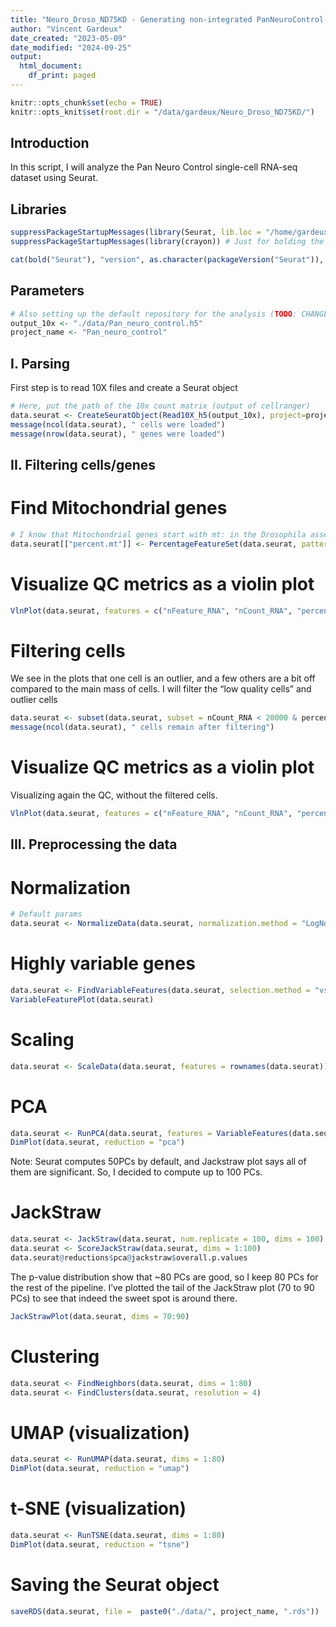 ```yaml
---
title: "Neuro_Droso_ND75KD - Generating non-integrated PanNeuroControl Seurat object"
author: "Vincent Gardeux"
date_created: "2023-05-09"
date_modified: "2024-09-25"
output:
  html_document:
    df_print: paged
---
```


```r
knitr::opts_chunk$set(echo = TRUE)
knitr::opts_knit$set(root.dir = "/data/gardeux/Neuro_Droso_ND75KD/")
```

## Introduction

In this script, I will analyze the Pan Neuro Control single-cell RNA-seq dataset using Seurat.

## Libraries

```r
suppressPackageStartupMessages(library(Seurat, lib.loc = "/home/gardeux/.R/lib/")) # Seurat v4.4.0, library for single-cell analysis
suppressPackageStartupMessages(library(crayon)) # Just for bolding the console output :D

cat(bold("Seurat"), "version", as.character(packageVersion("Seurat")), "\n")
```

## Parameters

```r
# Also setting up the default repository for the analysis (TODO: CHANGE THIS)
output_10x <- "./data/Pan_neuro_control.h5"
project_name <- "Pan_neuro_control"
```

## I. Parsing

First step is to read 10X files and create a Seurat object

```r
# Here, put the path of the 10x count matrix (output of cellranger)
data.seurat <- CreateSeuratObject(Read10X_h5(output_10x), project=project_name)
message(ncol(data.seurat), " cells were loaded")
message(nrow(data.seurat), " genes were loaded")
```

## II. Filtering cells/genes

# Find Mitochondrial genes

```r
# I know that Mitochondrial genes start with mt: in the Drosophila assembly that I'm using
data.seurat[["percent.mt"]] <- PercentageFeatureSet(data.seurat, pattern = "^mt:")
```

# Visualize QC metrics as a violin plot

```r
VlnPlot(data.seurat, features = c("nFeature_RNA", "nCount_RNA", "percent.mt"), ncol = 3)
```

# Filtering cells

We see in the plots that one cell is an outlier, and a few others are a bit off compared to the main mass of cells. I will filter the "low quality cells" and outlier cells

```r
data.seurat <- subset(data.seurat, subset = nCount_RNA < 20000 & percent.mt < 10)
message(ncol(data.seurat), " cells remain after filtering")
```

# Visualize QC metrics as a violin plot

Visualizing again the QC, without the filtered cells.

```r
VlnPlot(data.seurat, features = c("nFeature_RNA", "nCount_RNA", "percent.mt"), ncol = 3)
```

## III. Preprocessing the data

# Normalization

```r
# Default params
data.seurat <- NormalizeData(data.seurat, normalization.method = "LogNormalize", scale.factor = 10000) 
```

# Highly variable genes

```r
data.seurat <- FindVariableFeatures(data.seurat, selection.method = "vst", nfeatures = 2000)
VariableFeaturePlot(data.seurat)
```

# Scaling

```r
data.seurat <- ScaleData(data.seurat, features = rownames(data.seurat))
```

# PCA

```r
data.seurat <- RunPCA(data.seurat, features = VariableFeatures(data.seurat), verbose = F, npcs = 100)
DimPlot(data.seurat, reduction = "pca")
```

Note: Seurat computes 50PCs by default, and Jackstraw plot says all of them are significant. So, I decided to compute up to 100 PCs.

# JackStraw
```r
data.seurat <- JackStraw(data.seurat, num.replicate = 100, dims = 100)
data.seurat <- ScoreJackStraw(data.seurat, dims = 1:100)
data.seurat@reductions$pca@jackstraw$overall.p.values
```

The p-value distribution show that ~80 PCs are good, so I keep 80 PCs for the rest of the pipeline.
I've plotted the tail of the JackStraw plot (70 to 90 PCs) to see that indeed the sweet spot is around there.

```r
JackStrawPlot(data.seurat, dims = 70:90)
```

# Clustering
```r
data.seurat <- FindNeighbors(data.seurat, dims = 1:80)
data.seurat <- FindClusters(data.seurat, resolution = 4)
```

# UMAP (visualization)
```r
data.seurat <- RunUMAP(data.seurat, dims = 1:80)
DimPlot(data.seurat, reduction = "umap")
```

# t-SNE (visualization)
```r
data.seurat <- RunTSNE(data.seurat, dims = 1:80)
DimPlot(data.seurat, reduction = "tsne")
```

# Saving the Seurat object
```r
saveRDS(data.seurat, file =  paste0("./data/", project_name, ".rds"))
```
